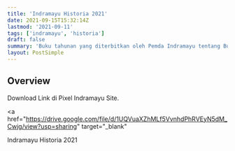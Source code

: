 ```yaml
---
title: 'Indramayu Historia 2021'
date: 2021-09-15T15:32:14Z
lastmod: '2021-09-11'
tags: ['indramayu', 'historia']
draft: false
summary: 'Buku tahunan yang diterbitkan oleh Pemda Indramayu tentang Bupati Indramayu'
layout: PostSimple
---
```


## Overview

Download Link di Pixel Indramayu Site.

<a
  href="https://drive.google.com/file/d/1UQVuaXZhMLf5VvnhdPhRVEyN5dM_Cwjg/view?usp=sharing"
  target="_blank"
>
  Indramayu Historia 2021
</a>
